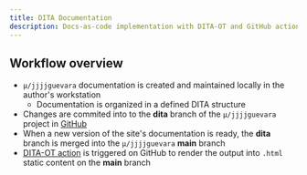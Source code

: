 ```yaml
---
title: DITA Documentation
description: Docs-as-code implementation with DITA-OT and GitHub actions for CI/CD
---
```


## Workflow overview
- `μ/jjjjguevara` documentation is created and maintained locally in the author's workstation
	- Documentation is organized in a defined DITA structure
- Changes are commited into to the **dita** branch of the `μ/jjjjguevara` project in [GitHub](https://github.com/jjjjguevara/jjjjguevara.github.io)
- When a new version of the site's documentation is ready, the **dita** branch is merged into the `μ/jjjjguevara` **main** branch
- [DITA-OT action](https://github.com/dita-ot/dita-ot-action) is triggered on GitHub to render the output into `.html` static content on the **main** branch
